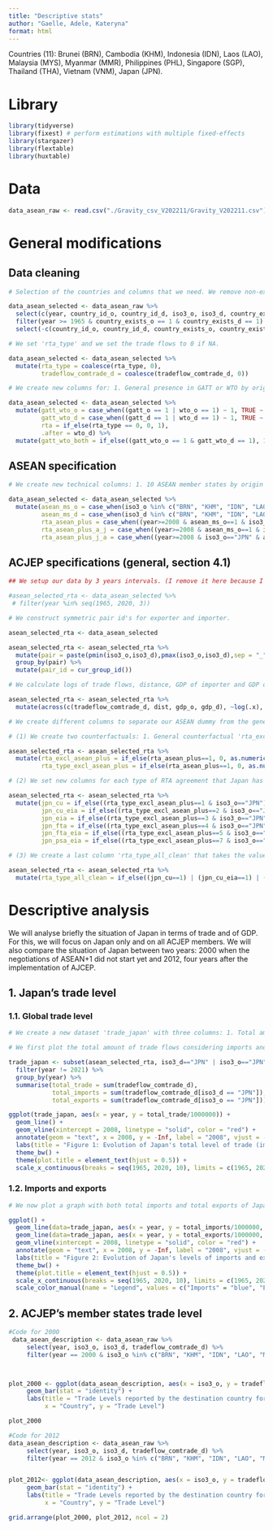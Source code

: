 ```yaml
---
title: "Descriptive stats"
author: "Gaelle, Adele, Kateryna"
format: html
---
```


Countries (11): Brunei (BRN), Cambodia (KHM), Indonesia (IDN), Laos (LAO), Malaysia (MYS), Myanmar (MMR), Philippines (PHL), Singapore (SGP), Thailand (THA), Vietnam (VNM), Japan (JPN).

# Library

```r
library(tidyverse)
library(fixest) # perform estimations with multiple fixed-effects
library(stargazer)
library(flextable)
library(huxtable)
```

# Data

```r
data_asean_raw <- read.csv("./Gravity_csv_V202211/Gravity_V202211.csv")
```

# General modifications

## Data cleaning

```r
# Selection of the countries and columns that we need. We remove non-existing countries after they started existing in a different form: Singapore for example that became independent in 1965. We also remove all the technical variables we are not interested in.

data_asean_selected <- data_asean_raw %>%
  select(c(year, country_id_o, country_id_d, iso3_o, iso3_d, country_exists_o, country_exists_d, dist, comlang_off, comlang_ethno, comcol, col45, comleg_pretrans, comleg_posttrans, comrelig, col_dep_end_conflict, gdp_o, gdp_d, gatt_o, gatt_d, wto_o, wto_d, rta_type, tradeflow_comtrade_d)) %>%
  filter(year >= 1965 & country_exists_o == 1 & country_exists_d == 1) %>%
  select(-c(country_id_o, country_id_d, country_exists_o, country_exists_d))
```

```r
# We set 'rta_type' and we set the trade flows to 0 if NA.

data_asean_selected <- data_asean_selected %>%
  mutate(rta_type = coalesce(rta_type, 0),
         tradeflow_comtrade_d = coalesce(tradeflow_comtrade_d, 0))
```

```r
# We create new columns for: 1. General presence in GATT or WTO by origin and destination (dummy); 2. Presence of both countries in GATT or WTO; 3. General presence of any RTA for all the countries (dummy).

data_asean_selected <- data_asean_selected %>%
  mutate(gatt_wto_o = case_when((gatt_o == 1 | wto_o == 1) ~ 1, TRUE ~ 0),
         gatt_wto_d = case_when((gatt_d == 1 | wto_d == 1) ~ 1, TRUE ~ 0),
         rta = if_else(rta_type == 0, 0, 1),
         .after = wto_d) %>%
  mutate(gatt_wto_both = if_else((gatt_wto_o == 1 & gatt_wto_d == 1), 1, 0))
```

## ASEAN specification

```r
# We create new technical columns: 1. 10 ASEAN member states by origin 'asean_ms_o' and destination 'asean_ms_d' (dummies); 2. General membership of AJCEP agreement between ASEAN and Japan 'rta_asean_plus' (dummy); 3. Directional membership of AJCEP agreement when Japan is importer 'rta_asean_plus_a_j' and when Japan is exporter 'rta_asean_plus_j_a' (dummies).

data_asean_selected <- data_asean_selected %>%
  mutate(asean_ms_o = case_when(iso3_o %in% c("BRN", "KHM", "IDN", "LAO", "MYS", "MMR", "PHL", "SGP", "THA", "VNM") ~ 1, TRUE ~ 0),
         asean_ms_d = case_when(iso3_d %in% c("BRN", "KHM", "IDN", "LAO", "MYS", "MMR", "PHL", "SGP", "THA", "VNM") ~ 1, TRUE ~ 0),
         rta_asean_plus = case_when((year>=2008 & asean_ms_o==1 & iso3_d=="JPN") | (year>=2008 & iso3_o=="JPN" & asean_ms_d==1) ~ 1, TRUE ~ 0),
         rta_asean_plus_a_j = case_when((year>=2008 & asean_ms_o==1 & iso3_d=="JPN" ~ 1), TRUE ~ 0),
         rta_asean_plus_j_a = case_when((year>=2008 & iso3_o=="JPN" & asean_ms_d==1 ~ 1), TRUE ~ 0))
```

## ACJEP specifications (general, section 4.1)

```r
## We setup our data by 3 years intervals. (I remove it here because I don't think that it will be necessary for the descriptive analysis)

#asean_selected_rta <- data_asean_selected %>%
 # filter(year %in% seq(1965, 2020, 3))
```

```r
# We construct symmetric pair id's for exporter and importer.

asean_selected_rta <- data_asean_selected

asean_selected_rta <- asean_selected_rta %>%
  mutate(pair = paste(pmin(iso3_o,iso3_d),pmax(iso3_o,iso3_d),sep = "_")) %>%
  group_by(pair) %>%
  mutate(pair_id = cur_group_id())
```

```r
# We calculate logs of trade flows, distance, GDP of importer and GDP of exporter.

asean_selected_rta <- asean_selected_rta %>%
  mutate(across(c(tradeflow_comtrade_d, dist, gdp_o, gdp_d), ~log(.x), .names="ln_{.col}"))
```

```r
# We create different columns to separate our ASEAN dummy from the general 'rta' and 'rta_type': it needs to be set to 0 if the ASEAN dummy for Japan is equal to 1.

# (1) We create two counterfactuals: 1. General counterfactual 'rta_excl_asean_plus': if the ACJEP members have an RTA agreement, it is set 0 set, otherwise it will be set to the value of the 'rta' column; 2. Specific counterfactual 'rta_type_excl_asean_plus': if the AJCEP members have an RTA agreement, it is set to 0, otherwise, it will take the value of 'rta_type" column.Therefore, we do not duplicate the data when we use both all RTA for the RoW and for the specific ACJEP RTA in the regression.

asean_selected_rta <- asean_selected_rta %>%
  mutate(rta_excl_asean_plus = if_else(rta_asean_plus==1, 0, as.numeric(rta)),#General counterfactual
         rta_type_excl_asean_plus = if_else(rta_asean_plus==1, 0, as.numeric(rta_type))) #Specific counterfactual

# (2) We set new columns for each type of RTA agreement that Japan has (as origin or destination) with a country that does not take part of the ACJEP agreement at the moment (dummies).

asean_selected_rta <- asean_selected_rta %>%
  mutate(jpn_cu = if_else((rta_type_excl_asean_plus==1 & iso3_o=="JPN") | (rta_type_excl_asean_plus==1 & iso3_d=="JPN"), 1, 0),
         jpn_cu_eia = if_else((rta_type_excl_asean_plus==2 & iso3_o=="JPN") | (rta_type_excl_asean_plus==2 & iso3_d=="JPN"), 1, 0),
         jpn_eia = if_else((rta_type_excl_asean_plus==3 & iso3_o=="JPN") | (rta_type_excl_asean_plus==3 & iso3_d=="JPN"), 1, 0),
         jpn_fta = if_else((rta_type_excl_asean_plus==4 & iso3_o=="JPN") | (rta_type_excl_asean_plus==4 & iso3_d=="JPN"), 1, 0),
         jpn_fta_eia = if_else((rta_type_excl_asean_plus==5 & iso3_o=="JPN") | (rta_type_excl_asean_plus==5 & iso3_d=="JPN"), 1, 0),
         jpn_psa_eia = if_else((rta_type_excl_asean_plus==7 & iso3_o=="JPN") | (rta_type_excl_asean_plus==7 & iso3_d=="JPN"), 1, 0))

# (3) We create a last column 'rta_type_all_clean' that takes the value of 0 if Japan takes part of the agreement. Otherwise, it keeps the value of 'rta_type_excl_asean_plus'. This way we will not duplicate them in the regression when we use the variables specifically for Japan and for the RoW (namely, when we use in regression Japan-ASEAN, Japan in all types of RTAs with RoW, and all types of RTAs between other countries in RoW).

asean_selected_rta <- asean_selected_rta %>%
  mutate(rta_type_all_clean = if_else((jpn_cu==1) | (jpn_cu_eia==1) | (jpn_eia==1) | (jpn_fta==1) | (jpn_fta_eia==1) | (jpn_psa_eia==1), 0, as.numeric(rta_type_excl_asean_plus)))
```

# Descriptive analysis

We will analyse briefly the situation of Japan in terms of trade and of GDP. For this, we will focus on Japan only and on all ACJEP members. We will also compare the situation of Japan between two years: 2000 when the negotiations of ASEAN+1 did not start yet and 2012, four years after the implementation of AJCEP.

## 1. Japan's trade level

### 1.1. Global trade level

```r
# We create a new dataset 'trade_japan' with three columns: 1. Total amount of trade (imports and exports) 'total_trade' by year; 2. Total amount of imports 'total_imports' per year; 3. Total amount of exports 'total_exports' by year. We remove 2021 since there are no trade flows for this year.

# We first plot the total amount of trade flows considering imports and exports.

trade_japan <- subset(asean_selected_rta, iso3_d=="JPN" | iso3_o=="JPN") %>%
  filter(year != 2021) %>%
  group_by(year) %>%
  summarise(total_trade = sum(tradeflow_comtrade_d),
            total_imports = sum(tradeflow_comtrade_d[iso3_d == "JPN"]),
            total_exports = sum(tradeflow_comtrade_d[iso3_o == "JPN"]))

ggplot(trade_japan, aes(x = year, y = total_trade/1000000)) +
  geom_line() +
  geom_vline(xintercept = 2008, linetype = "solid", color = "red") +
  annotate(geom = "text", x = 2008, y = -Inf, label = "2008", vjust = -1) +
  labs(title = "Figure 1: Evolution of Japan's total level of trade (imports and exports) \nfrom 1965 to 2020", x = "Year", y = "Total trade (in million)") +
  theme_bw() +
  theme(plot.title = element_text(hjust = 0.5)) +
  scale_x_continuous(breaks = seq(1965, 2020, 10), limits = c(1965, 2020))
```
### 1.2. Imports and exports

```r
# We now plot a graph with both total imports and total exports of Japan to see their evolution between 1965 and 2008.

ggplot() +
  geom_line(data=trade_japan, aes(x = year, y = total_imports/1000000, color="Imports")) +
  geom_line(data=trade_japan, aes(x = year, y = total_exports/1000000, color="Exports")) +
  geom_vline(xintercept = 2008, linetype = "solid", color = "red") +
  annotate(geom = "text", x = 2008, y = -Inf, label = "2008", vjust = -1) +
  labs(title = "Figure 2: Evolution of Japan's levels of imports and exports \nfrom 1965 to 2020", x = "Year", y = "Total amount of imports and exports \n(in million)") +
  theme_bw() +
  theme(plot.title = element_text(hjust = 0.5)) +
  scale_x_continuous(breaks = seq(1965, 2020, 10), limits = c(1965, 2020)) +
  scale_color_manual(name = "Legend", values = c("Imports" = "blue", "Exports" = "orange"))
```


## 2. ACJEP's member states trade level

```r
#Code for 2000
 data_asean_description <- data_asean_raw %>%
     select(year, iso3_o, iso3_d, tradeflow_comtrade_d) %>%
     filter(year == 2000 & iso3_o %in% c("BRN", "KHM", "IDN", "LAO", "MYS", "MMR", "PHL", "SGP", "THA", "VNM","JPN") & iso3_d %in% c("BRN","KHM","IDN","LAO","MYS","MMR","PHL","SGP","THA","VNM","JPN"))



plot_2000 <- ggplot(data_asean_description, aes(x = iso3_o, y = tradeflow_comtrade_d, fill = iso3_o)) +
     geom_bar(stat = "identity") +
     labs(title = "Trade Levels reported by the destination country for 10 ASEAN members countries in 2000",
          x = "Country", y = "Trade Level")

plot_2000

#Code for 2012
data_asean_description <- data_asean_raw %>%
     select(year, iso3_o, iso3_d, tradeflow_comtrade_d) %>%
     filter(year == 2012 & iso3_o %in% c("BRN", "KHM", "IDN", "LAO", "MYS", "MMR", "PHL", "SGP", "THA", "VNM","JPN") & iso3_d %in% c("BRN","KHM","IDN","LAO","MYS","MMR","PHL","SGP","THA","VNM","JPN"))


plot_2012<- ggplot(data_asean_description, aes(x = iso3_o, y = tradeflow_comtrade_d, fill = iso3_o)) +
     geom_bar(stat = "identity") +
     labs(title = "Trade Levels reported by the destination country for 10 ASEAN members countries in 2012",
          x = "Country", y = "Trade Level")

grid.arrange(plot_2000, plot_2012, ncol = 2)
```
